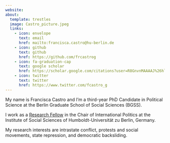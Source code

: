 ```yaml
---
website:
about:
  template: trestles
  image: Castro_picture.jpeg
  links:
    - icon: envelope
      text: email
      href: mailto:francisca.castro@hu-berlin.de
    - icon: github
      text: github
      href: https://github.com/frcastrog
    - icon: fa-graduation-cap
      text: google scholar
      href: https://scholar.google.com/citations?user=R8GnvnMAAAAJ%26hl=en
    - icon: twitter
      text: twitter
      href: https://www.twitter.com/fcastro_g
---
```


My name is Francisca Castro and I'm a third-year PhD Candidate in Political Science at the Berlin Graduate School of Social Sciences (BGSS).

I work as a [Research Fellow](https://www.sowi.hu-berlin.de/en/lehrbereiche-en/international-politics/Team/staff/1693006) in the Chair of International Politics at the Institute of Social Sciences of Humboldt-Universität zu Berlin, Germany.

My research interests are intrastate conflict, protests and social movements, state repression, and democratic backsliding.

